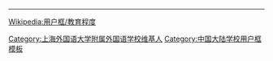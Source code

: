 {{Userbox
  |border-c = black
  |border-s = 1
  |id-c     = white
  |id-s     = 7
  |id-fc    = black
  |info-c   = black
  |info-s   = 9
  |info-fc  = white
  |id       = 上外附中<br>SFLS
  |info = 这个用户是'''[[上海外国语大学附属外国语学校|<span style="color:white;">上外附中</span>]]'''的学生、校友或教职人员。
}}
[[Category:上海外国语大学附属外国语学校维基人]]
<noinclude>
<div style="clear:both">
----
[[Wikipedia:用户框/教育程度]]</div>
{{UF-hcard-part}}
[[Category:中国大陆学校用户框模板]]
</noinclude>
